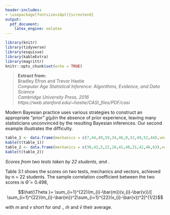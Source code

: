```yaml
---
header-includes:
- \usepackage[fontsize=14pt]{scrextend}
output: 
  pdf_document:
    latex_engine: xelatex
---
```


```r
library(knitr)
library(tidyverse)            
library(esquisse)             
library(kableExtra)
library(magrittr)
knitr::opts_chunk$set(echo = TRUE)
```
\definecolor{gre}{RGB}{81,108,91}
\fontsize{10}{20}
\setlength{\leftskip}{9pt}


>**Extract from:**  
>Bradley Efron and Trevor Hastie  
>*Computer Age Statistical Inference: Algorithms, Evidence, and Data Science*  
>*Cambridge University Press, 2016*  
>*https://web.stanford.edu/~hastie/CASI_files/PDF/casi*  

\setlength{\leftskip}{0pt} 
\fontsize{14}{20}  
\vspace{2cm}


Modern Bayesian practice uses various strategies to construct an appropriate “prior” $g(\mu )$in the absence of prior experience, leaving many statisticians unconvinced by the resulting Bayesian inferences. Our second example illustrates the difficulty.
\newline

```r
table_1 <- data.frame(mechanics = c(7,44,49,59,34,46,0,32,49,52,44),vectors = c(51,69,41,70,42,40,40,45,57,64,61))
kable(t(table_1))
table_2 <- data.frame(mechanics = c(36,42,5,22,18,41,48,31,42,46,63),vectors = c(59,60,30,58,51,63,38,42,69,49,63))
kable(t(table_2))

```

\textcolor{blue}{\textbf{Table 3.1}}*Scores from two tests taken by 22 students*,\textcolor{gre}{\textbf{mechanics}} *and* \textcolor{gre}{\textbf{vectors}}.
\newline
\begin{table}[h]
\begin{tabular}{llllllllllll}
\hline
         & 1  & 2  & 3  & 4  & 5  & 6  & 7  & 8  & 9  & 10 & 11 \\ \hline
\textcolor{gre}{\textbf{mechanics}} & 7  & 44 & 49 & 59 & 34 & 46 & 0  & 32 & 49 & 52 & 44 \\
\textcolor{gre}{\textbf{vectors}}  & 51 & 69 & 41 & 70 & 42 & 40 & 40 & 45 & 57 & 64 & 61 \\ \hline
\end{tabular}
\end{table}
\begin{table}[h]
\begin{tabular}{llllllllllll}
\hline
         & 12 & 13 & 14 & 15 & 16 & 17 & 18 & 19 & 20 & 21 & 22 \\ \hline
\textcolor{gre}{\textbf{mechanics}} & 36 & 42 & 5  & 22 & 18 & 41 & 48 & 41 & 42 & 46 & 63 \\
\textcolor{gre}{\textbf{vectors}}  & 59 & 60 & 30 & 58 & 51 & 63 & 38 & 42 & 69 & 49 & 63 \\ \hline
\end{tabular}
\end{table}


Table 3.1 shows the scores on two tests, mechanics and vectors,
achieved by n = 22 students. The sample correlation coefficient between
the two scores is $\hat{\Theta }=0.498$,

$$\hat{\Theta }= \sum_{i=1}^{22}(m_{i}-\bar{m})(v_{i}-\bar{v})/[ \sum_{i=1}^{22}(m_{i}-\bar{m})^2\sum_{i=1}^{22}(v_{i}-\bar{v})^2]^{1/2}$$

with *m* and *v* short for \textcolor{gre}{\textbf{mechanics}} *and* \textcolor{gre}{\textbf{vectors}}., $\bar{m}$ and $\bar{v}$ their average.

